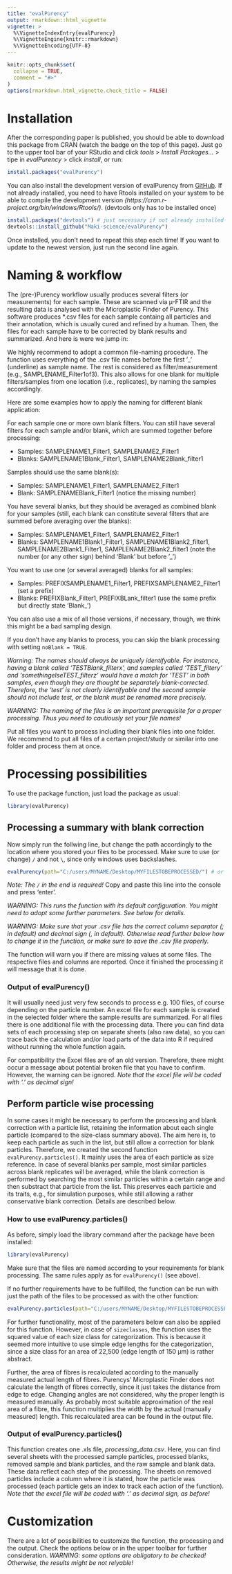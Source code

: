 ```yaml
---
title: "evalPurency"
output: rmarkdown::html_vignette
vignette: >
  %\VignetteIndexEntry{evalPurency}
  %\VignetteEngine{knitr::rmarkdown}
  %\VignetteEncoding{UTF-8}
---
```


```r
knitr::opts_chunk$set(
  collapse = TRUE,
  comment = "#>"
)
options(rmarkdown.html_vignette.check_title = FALSE)
```


# Installation
After the corresponding paper is published, you should be able to download this package from CRAN (watch the badge on the top of this page). Just go to the upper tool bar of your RStudio and click *tools* > *Install Packages...* > tipe in *evalPurency* > click *install*, or run:
```r
install.packages("evalPurency")
```


You can also install the development version of evalPurency from [GitHub](https://github.com/). If not already installed, you need to have Rtools installed on your system to be able to compile the development version *(https://cran.r-project.org/bin/windows/Rtools/)*.
(devtools only has to be installed once)

```r
install.packages("devtools") # just necessary if not already installed
devtools::install_github("Maki-science/evalPurency")
```
Once installed, you don't need to repeat this step each time! 
If you want to update to the newest version, just run the second line again.


# Naming & workflow
The (pre-)Purency workflow usually produces several filters (or measurements) for each sample. These are scanned via µ-FTIR and the resulting data is analysed with the Microplastic Finder of Purency. This software produces *.csv files for each sample containg all particles and their annotation, which is usually cured and refined by a human. Then, the files for each sample have to be corrected by blank results and summarized. And here is were we jump in:

We highly recommend to adopt a common file-naming procedure. The function uses everything of the .csv file names before the first '_' (underline) as sample name. The rest is considered as filter/measurement (e.g., SAMPLENAME_Filter1of3). This also allows for one blank for multiple filters/samples from one location (i.e., replicates), by naming the samples accordingly.

Here are some examples how to apply the naming for different blank application:

For each sample one or more own blank filters. You can still have several filters for each sample and/or blank, which are summed together before processing:

  - Samples: SAMPLENAME1_Filter1, SAMPLENAME2_Filter1
  - Blanks: SAMPLENAME1Blank_Filter1, SAMPLENAME2Blank_filter1
  
Samples should use the same blank(s):

  - Samples: SAMPLENAME1_Filter1, SAMPLENAME2_Filter1
  - Blank: SAMPLENAMEBlank_Filter1 (notice the missing number)
  
You have several blanks, but they should be averaged as combined blank for your samples (still, each blank can constitute several filters that are summed before averaging over the blanks):

  - Samples: SAMPLENAME1_Filter1, SAMPLENAME2_Filter1
  - Blanks: SAMPLENAME1Blank1_Filter1, SAMPLENAME1Blank2_filter1, SAMPLENAME2Blank1_Filter1, SAMPLENAME2Blank2_filter1 (note the number (or any other sign) behind 'Blank' but before '_')
  
You want to use one (or several averaged) blanks for all samples:

  - Samples: PREFIXSAMPLENAME1_Filter1, PREFIXSAMPLENAME2_Filter1 (set a prefix)
  - Blanks: PREFIXBlank_Filter1, PREFIXBLank_filter1 (use the same prefix but directly state 'Blank_')
  
You can also use a mix of all those versions, if necessary, though, we think this might be a bad sampling design.
  
If you don't have any blanks to process, you can skip the blank processing with setting ```noBlank = TRUE```.

*Warning: The names should always be uniquely identifyable. For instance, having a blank called 'TESTBlank_filterx', and samples called 'TEST_filtery' and 'somethingelseTEST_filterz' would have a match for 'TEST' in both samples, even though they are thought be separately blank-corrected. Therefore, the 'test' is not clearly identifyable and the second sample should not include test, or the blank must be renamed more precisely.*

*WARNING: The naming of the files is an important prerequisite for a proper processing. Thus you need to cautiously set your file names!*

Put all files you want to process including their blank files into one folder. We recommend to put all files of a certain project/study or similar into one folder and process them at once.

# Processing possibilities
To use the package function, just load the package as usual:
```r
library(evalPurency)
```


## Processing a summary with blank correction
Now simply run the follwing line, but change the path accordingly to the location where you stored your files to be processed. Make sure to use (or change) ```/``` and not ```\```, since only windows uses backslashes. 

```r
evalPurency(path="C:/users/MYNAME/Desktop/MYFILESTOBEPROCESSED/") # or similar
```
*Note: The ```/``` in the end is required!*
Copy and paste this line into the console and press 'enter'.

*WARNING: This runs the function with its default configuration. You might need to adopt some further parameters. See below for details.*

*WARNING: Make sure that your .csv file has the correct column separator (; in default) and decimal sign (, in default). Otherwise read further below how to change it in the function, or make sure to save the .csv file properly.*

The function will warn you if there are missing values at some files. The respective files and columns are reported.
Once it finished the processing it will message that it is done.

### Output of evalPurency()
It will usually need just very few seconds to process e.g. 100 files, of course depending on the particle number. An excel file for each sample is created in the selected folder where the sample results are summarized. For all files there is one additional file with the processing data. There you can find data sets of each processing step on separate sheets (also raw data), so you can trace back the calculation and/or load parts of the data into R if required without running the whole function again.

For compatibility the Excel files are of an old version. Therefore, there might occur a message about potential broken file that you have to confirm. However, the warning can be ignored. 
*Note that the excel file will be coded with '.' as decimal sign!*



## Perform particle wise processing
In some cases it might be necessary to perform the processing and blank correction with a particle list, retaining the information about each single particle (compared to the size-class summary above). The aim here is, to keep each particle as such in the list, but still allow a correction for blank particles. 
Therefore, we created the second function ```evalPurency.particles()```. It mainly uses the area of each particle as size reference. In case of several blanks per sample, most similar particles across blank replicates will be averaged, while the blank correction is performed by searching the most similar particles within a certain range and then substract that particle from the list. This preserves each particle and its traits, e.g., for simulation purposes, while still allowing a rather conservative blank correction. Details are described below.

### How to use evalPurency.particles()
As before, simply load the library command after the package have been installed:
```r
library(evalPurency)
```

Make sure that the files are named according to your requirements for blank processing. The same rules apply as for ```evalPurency()``` (see above).

If no further requirements have to be fulfilled, the function can be run with just the path of the files to be processed as with the other function:
```r
evalPurency.particles(path="C:/users/MYNAME/Desktop/MYFILESTOBEPROCESSED/") # or similar
```

For further functionality, most of the parameters below can also be applied for this function.
However, in case of ```sizeclasses```, the function uses the squared value of each size class for categorization. This is because it seemed more intuitive to use simple edge lengths for the categorization, since a size class for an area of 22,500 (edge length of 150 µm) is rather abstract.

Further, the area of fibres is recalculated according to the manually measured actual length of fibres. Purencys' Microplastic Finder does not calculate the length of fibres correctly, since it just takes the distance from edge to edge. Changing angles are not considered, why the proper length is measured manually. As probably most suitable approximation of the real area of a fibre, this function multiplies the width by the actual (manually measured) length. This recalculated area can be found in the output file.

### Output of evalPurency.particles()
This function creates one .xls file, *processing_data.csv*. Here, you can find several sheets with the processed sample particles, processed blanks, removed sample and blank particles, and the raw sample and blank data. These data reflect each step of the processing. The sheets on removed particles include a column where it is stated, how the particle was processed (each particle gets an index to track each action of the function).
*Note that the excel file will be coded with '.' as decimal sign, as before!*


# Customization
There are a lot of possibilities to customize the function, the processing and the output. Check the options below or in the upper toolbar for further consideration.
*WARNING: some options are obligatory to be checked! Otherwise, the results might be not relyable!*
